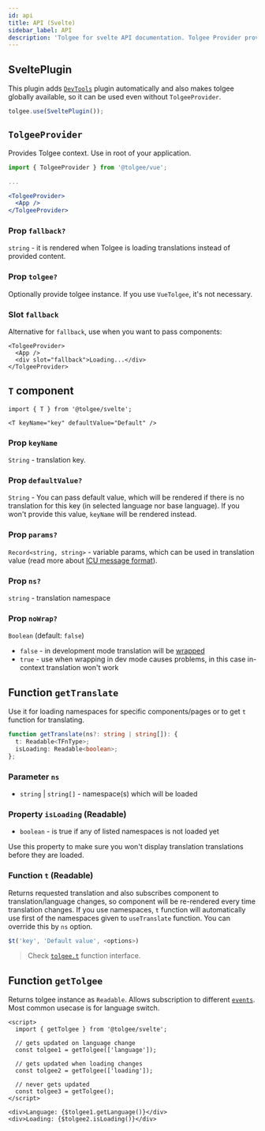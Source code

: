 ```yaml
---
id: api
title: API (Svelte)
sidebar_label: API
description: 'Tolgee for svelte API documentation. Tolgee Provider provides Tolgee instance. Use in root of your application.'
---
```


## SveltePlugin

This plugin adds [`DevTools`](/api/web_package/bundled_plugins.mdx#devtools) plugin automatically and also makes tolgee globally available, so it can be used even without `TolgeeProvider`.

```ts
tolgee.use(SveltePlugin());
```

## `TolgeeProvider`

Provides Tolgee context. Use in root of your application.

```jsx
import { TolgeeProvider } from '@tolgee/vue';

...

<TolgeeProvider>
  <App />
</TolgeeProvider>
```

### Prop `fallback?`

`string` - it is rendered when Tolgee is loading translations instead of provided content.

### Prop `tolgee?`

Optionally provide tolgee instance. If you use `VueTolgee`, it's not necessary.

### Slot `fallback`

Alternative for `fallback`, use when you want to pass components:

```svelte
<TolgeeProvider>
  <App />
  <div slot="fallback">Loading...</div>
</TolgeeProvider>
```

## `T` component

```svelte
import { T } from '@tolgee/svelte';

<T keyName="key" defaultValue="Default" />
```

### Prop `keyName`

`String` - translation key.

### Prop `defaultValue?`

`String` - You can pass default value, which will be rendered if there is no translation
for this key (in selected language nor base language). If you won't provide this value, `keyName` will be rendered instead.

### Prop `params?`

`Record<string, string>` - variable params, which can be used in translation value
(read more about [ICU message format](/platform/icu_message_format)).

### Prop `ns?`

`string` - translation namespace

### Prop `noWrap?`

`Boolean` (default: `false`)

- `false` - in development mode translation will be [wrapped](/wrapping.mdx)
- `true` - use when wrapping in dev mode causes problems, in this case in-context translation won't work

## Function `getTranslate`

Use it for loading namespaces for specific components/pages or to get `t` function for translating.

```ts
function getTranslate(ns?: string | string[]): {
  t: Readable<TFnType>;
  isLoading: Readable<boolean>;
};
```

### Parameter `ns`

- `string` | `string[]` - namespace(s) which will be loaded

### Property `isLoading` (Readable)

- `boolean` - is true if any of listed namespaces is not loaded yet

Use this property to make sure you won't display translation translations before they are loaded.

### Function `t` (Readable)

Returns requested translation and also subscribes component to translation/language changes, so component will be re-rendered every time translation changes. If you use namespaces, `t` function will automatically use first of the namespaces given to `useTranslate` function. You can override this by `ns` option.

```ts
$t('key', 'Default value', <options>)
```

> Check [`tolgee.t`](/api/core_package/tolgee.mdx#t) function interface.

## Function `getTolgee`

Returns tolgee instance as `Readable`. Allows subscription to different [`events`](/api/core_package/events.mdx). Most common usecase is for language switch.

```svelte
<script>
  import { getTolgee } from '@tolgee/svelte';

  // gets updated on language change
  const tolgee1 = getTolgee(['language']);

  // gets updated when loading changes
  const tolgee2 = getTolgee(['loading']);

  // never gets updated
  const tolgee3 = getTolgee();
</script>

<div>Language: {$tolgee1.getLanguage()}</div>
<div>Loading: {$tolgee2.isLoading()}</div>
```
